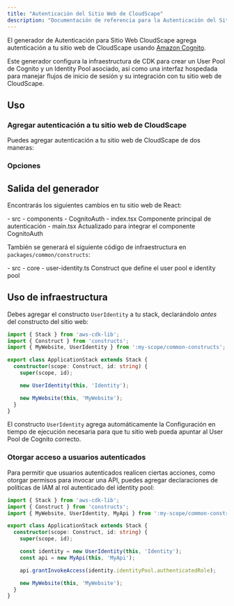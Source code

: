 ```yaml
---
title: "Autenticación del Sitio Web de CloudScape"
description: "Documentación de referencia para la Autenticación del Sitio Web de CloudScape"
---
```





El generador de Autenticación para Sitio Web CloudScape agrega autenticación a tu sitio web de CloudScape usando [Amazon Cognito](https://aws.amazon.com/cognito/).

Este generador configura la infraestructura de CDK para crear un User Pool de Cognito y un Identity Pool asociado, así como una interfaz hospedada para manejar flujos de inicio de sesión y su integración con tu sitio web de CloudScape.

## Uso

### Agregar autenticación a tu sitio web de CloudScape

Puedes agregar autenticación a tu sitio web de CloudScape de dos maneras:

<RunGenerator generator="ts#react-website#auth" />

### Opciones

<GeneratorParameters generator="ts#react-website#auth" />

## Salida del generador

Encontrarás los siguientes cambios en tu sitio web de React:

<FileTree>
  - src
    - components
      - CognitoAuth
        - index.tsx Componente principal de autenticación
    - main.tsx Actualizado para integrar el componente CognitoAuth
</FileTree>

También se generará el siguiente código de infraestructura en `packages/common/constructs`:

<FileTree>
  - src
    - core
      - user-identity.ts Construct que define el user pool e identity pool
</FileTree>

## Uso de infraestructura

Debes agregar el constructo `UserIdentity` a tu stack, declarándolo _antes_ del constructo del sitio web:

```ts title="packages/infra/src/stacks/application-stack.ts" {3,9}
import { Stack } from 'aws-cdk-lib';
import { Construct } from 'constructs';
import { MyWebsite, UserIdentity } from ':my-scope/common-constructs';

export class ApplicationStack extends Stack {
  constructor(scope: Construct, id: string) {
    super(scope, id);

    new UserIdentity(this, 'Identity');

    new MyWebsite(this, 'MyWebsite');
  }
}
```

El constructo `UserIdentity` agrega automáticamente la <Link path="guides/react-website#runtime-configuration">Configuración en tiempo de ejecución</Link> necesaria para que tu sitio web pueda apuntar al User Pool de Cognito correcto.

### Otorgar acceso a usuarios autenticados

Para permitir que usuarios autenticados realicen ciertas acciones, como otorgar permisos para invocar una API, puedes agregar declaraciones de políticas de IAM al rol autenticado del identity pool:

```ts title="packages/infra/src/stacks/application-stack.ts" {12}
import { Stack } from 'aws-cdk-lib';
import { Construct } from 'constructs';
import { MyWebsite, UserIdentity, MyApi } from ':my-scope/common-constructs';

export class ApplicationStack extends Stack {
  constructor(scope: Construct, id: string) {
    super(scope, id);

    const identity = new UserIdentity(this, 'Identity');
    const api = new MyApi(this, 'MyApi');

    api.grantInvokeAccess(identity.identityPool.authenticatedRole);

    new MyWebsite(this, 'MyWebsite');
  }
}
```